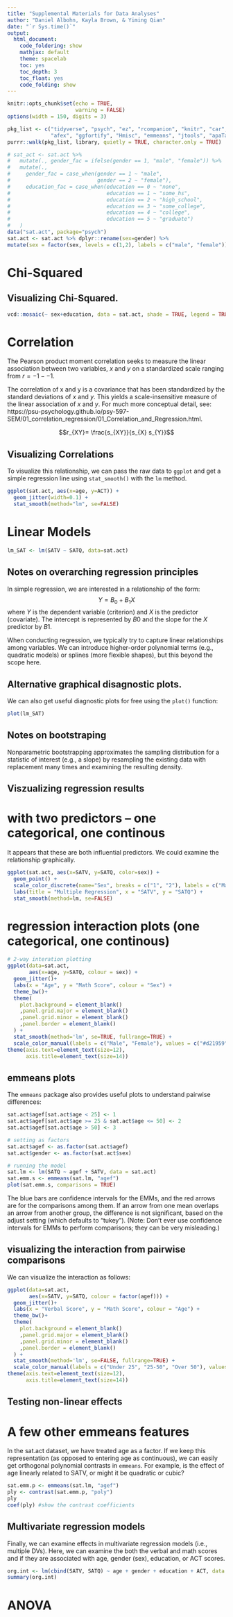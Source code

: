 ```yaml
---
title: "Supplemental Materials for Data Analyses"
author: "Daniel Albohn, Kayla Brown, & Yiming Qian"
date: "`r Sys.time()`"
output:
  html_document:
    code_foldering: show
    mathjax: default
    theme: spacelab
    toc: yes
    toc_depth: 3
    toc_float: yes
    code_folding: show
---
```


```r
knitr::opts_chunk$set(echo = TRUE,
                      warning = FALSE)
options(width = 150, digits = 3)

pkg_list <- c("tidyverse", "psych", "ez", "rcompanion", "knitr", "car",
              "afex", "ggfortify", "Hmisc", "emmeans", "jtools", "apaTables")
purrr::walk(pkg_list, library, quietly = TRUE, character.only = TRUE)
```

```r
# sat_act <- sat.act %>%
#   mutate(., gender_fac = ifelse(gender == 1, "male", "female")) %>%
#   mutate(.,
#     gender_fac = case_when(gender == 1 ~ "male",
#                            gender == 2 ~ "female"),
#     education_fac = case_when(education == 0 ~ "none",
#                               education == 1 ~ "some_hs",
#                               education == 2 ~ "high_school",
#                               education == 3 ~ "some_college",
#                               education == 4 ~ "college",
#                               education == 5 ~ "graduate")
#   )
data("sat.act", package="psych")
sat.act <- sat.act %>% dplyr::rename(sex=gender) %>%
mutate(sex = factor(sex, levels = c(1,2), labels = c("male", "female")))
```

# Chi-Squared
## Visualizing Chi-Squared.
```r
vcd::mosaic(~ sex+education, data = sat.act, shade = TRUE, legend = TRUE)
```

# Correlation
The Pearson product moment correlation seeks to measure the linear association between two variables,
$x$ and $y$ on a standardized scale ranging from $r = -1 -- 1$.

The correlation of x and y is a covariance that has been standardized by the standard deviations of $x$ and $y$.
This yields a scale-insensitive measure of the linear association of $x$ and $y$. For much more conceptual detail,
see: https://psu-psychology.github.io/psy-597-SEM/01_correlation_regression/01_Correlation_and_Regression.html.

$$r_{XY}= \frac{s_{XY}}{s_{X} s_{Y}}$$

## Visualizing Correlations
To visualize this relationship, we can pass the raw data to `ggplot` and get a simple regression line using
`stat_smooth()` with the `lm` method.

```r
ggplot(sat.act, aes(x=age, y=ACT)) +
  geom_jitter(width=0.1) +
  stat_smooth(method="lm", se=FALSE)
```

# Linear Models
```r
lm_SAT <- lm(SATV ~ SATQ, data=sat.act)
```

## Notes on overarching regression principles

In simple regression, we are interested in a relationship of the form:
$$
Y = B_0 + B_1 X
$$
where $Y$ is the dependent variable (criterion) and $X$ is the predictor (covariate). The intercept is represented by $B0$ and the slope for the $X$ predictor by $B1$.

When conducting regression, we typically try to capture linear relationships among variables. We can introduce higher-order polynomial terms (e.g., quadratic models) or splines (more flexible shapes), but this beyond the scope here.


## Alternative graphical disagnostic plots.

We can also get useful diagnostic plots for free using the `plot()` function:
```r
plot(lm_SAT)
```


## Notes on bootstraping
Nonparametric bootstrapping approximates the sampling distribution for a statistic of interest (e.g., a slope) by resampling the existing data with replacement many times and examining the resulting density.


## Viszualizing regression results 

# with two predictors -- one categorical, one continous
It appears that these are both influential predictors. We could examine the relationship graphically.
```r
ggplot(sat.act, aes(x=SATV, y=SATQ, color=sex)) + 
  geom_point() + 
  scale_color_discrete(name="Sex", breaks = c("1", "2"), labels = c("Male", "Female")) +
  labs(title = "Multiple Regression", x = "SATV", y = "SATQ") +
  stat_smooth(method=lm, se=FALSE)
```

# regression interaction plots (one categorical, one continous)
```r
# 2-way interation plotting
ggplot(data=sat.act, 
       aes(x=age, y=SATQ, colour = sex)) +
  geom_jitter()+
  labs(x = "Age", y = "Math Score", colour = "Sex") +
  theme_bw()+
  theme(
    plot.background = element_blank()
    ,panel.grid.major = element_blank()
    ,panel.grid.minor = element_blank()
    ,panel.border = element_blank()
  ) +
  stat_smooth(method='lm', se=TRUE, fullrange=TRUE) +
  scale_color_manual(labels = c("Male", "Female"), values = c("#d21959", "#4aded3"))
theme(axis.text=element_text(size=12),
      axis.title=element_text(size=14))
```


## emmeans plots
The `emmeans` package also provides useful plots to understand pairwise differences:
```r
sat.act$agef[sat.act$age < 25] <- 1
sat.act$agef[sat.act$age >= 25 & sat.act$age <= 50] <- 2
sat.act$agef[sat.act$age > 50] <- 3

# setting as factors
sat.act$agef <- as.factor(sat.act$agef)
sat.act$gender <- as.factor(sat.act$sex)

# running the model
sat.lm <- lm(SATQ ~ agef + SATV, data = sat.act)
sat.emm.s <- emmeans(sat.lm, "agef")
plot(sat.emm.s, comparisons = TRUE)
```
The blue bars are confidence intervals for the EMMs, and the red arrows are for the comparisons among them. If an arrow from one mean overlaps an arrow from another group, the difference is not significant, based on the adjust setting (which defaults to "tukey"). (Note: Don't ever use confidence intervals for EMMs to perform comparisons; they can be very misleading.)


## visualizing the interaction from pairwise comparisons
We can visualize the interaction as follows:
```r
ggplot(data=sat.act, 
       aes(x=SATV, y=SATQ, colour = factor(agef))) +
  geom_jitter()+
  labs(x = "Verbal Score", y = "Math Score", colour = "Age") +
  theme_bw()+
  theme(
    plot.background = element_blank()
    ,panel.grid.major = element_blank()
    ,panel.grid.minor = element_blank()
    ,panel.border = element_blank()
  ) +
  stat_smooth(method='lm', se=FALSE, fullrange=TRUE) +
  scale_color_manual(labels = c("Under 25", "25-50", "Over 50"), values = c("red", "green", "blue"))
theme(axis.text=element_text(size=12),
      axis.title=element_text(size=14))
```

## Testing non-linear effects
# A few other emmeans features
In the sat.act dataset, we have treated age as a factor. If we keep this representation (as opposed to entering age as continuous), we can easily get orthogonal polynomial contrasts in `emmeans`. For example, is the effect of age linearly related to SATV, or might it be quadratic or cubic?
```r
sat.emm.p <- emmeans(sat.lm, "agef")
ply <- contrast(sat.emm.p, "poly")
ply
coef(ply) #show the contrast coefficients
```


## Multivariate regression models
Finally, we can examine effects in multivariate regression models (i.e., multiple DVs). Here, we can examine the both the verbal and math scores and if they are associated with age, gender (sex), education, or ACT scores. 
```r
org.int <- lm(cbind(SATV, SATQ) ~ age + gender + education + ACT, data = sat.act)
summary(org.int)
```

# ANOVA
